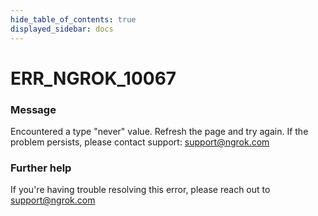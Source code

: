 ```yaml
---
hide_table_of_contents: true
displayed_sidebar: docs
---
```



# ERR_NGROK_10067

### Message

Encountered a type "never" value. Refresh the page and try again. If the problem persists, please contact support: support@ngrok.com

<ErrorDetails error="err_ngrok_10067" />

### Further help

If you're having trouble resolving this error, please reach out to [support@ngrok.com](mailto:support@ngrok.com?subject=Help%20with%20ERR_NGROK_10067)
